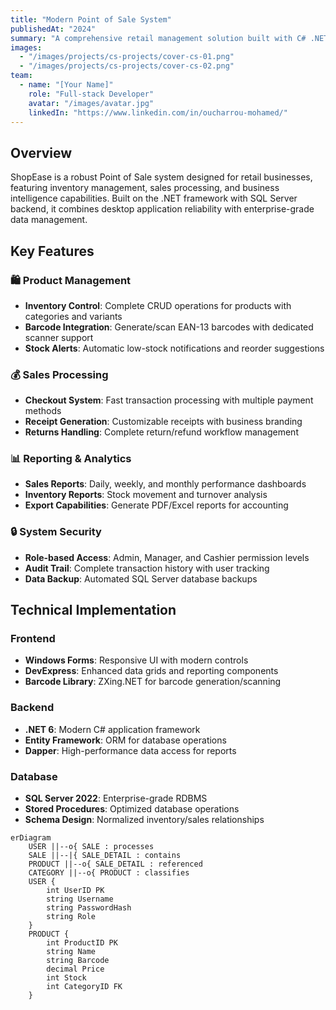 ```yaml
---
title: "Modern Point of Sale System"
publishedAt: "2024"
summary: "A comprehensive retail management solution built with C# .NET and SQL Server for inventory control, sales processing, and business analytics."
images:
  - "/images/projects/cs-projects/cover-cs-01.png"
  - "/images/projects/cs-projects/cover-cs-02.png"
team:
  - name: "[Your Name]"
    role: "Full-stack Developer"
    avatar: "/images/avatar.jpg"
    linkedIn: "https://www.linkedin.com/in/oucharrou-mohamed/"
---
```


## Overview

ShopEase is a robust Point of Sale system designed for retail businesses, featuring inventory management, sales processing, and business intelligence capabilities. Built on the .NET framework with SQL Server backend, it combines desktop application reliability with enterprise-grade data management.

## Key Features

### 🛍️ Product Management
- **Inventory Control**: Complete CRUD operations for products with categories and variants
- **Barcode Integration**: Generate/scan EAN-13 barcodes with dedicated scanner support
- **Stock Alerts**: Automatic low-stock notifications and reorder suggestions

### 💰 Sales Processing
- **Checkout System**: Fast transaction processing with multiple payment methods
- **Receipt Generation**: Customizable receipts with business branding
- **Returns Handling**: Complete return/refund workflow management

### 📊 Reporting & Analytics
- **Sales Reports**: Daily, weekly, and monthly performance dashboards
- **Inventory Reports**: Stock movement and turnover analysis
- **Export Capabilities**: Generate PDF/Excel reports for accounting

### 🔒 System Security
- **Role-based Access**: Admin, Manager, and Cashier permission levels
- **Audit Trail**: Complete transaction history with user tracking
- **Data Backup**: Automated SQL Server database backups

## Technical Implementation

### Frontend
- **Windows Forms**: Responsive UI with modern controls
- **DevExpress**: Enhanced data grids and reporting components
- **Barcode Library**: ZXing.NET for barcode generation/scanning

### Backend
- **.NET 6**: Modern C# application framework
- **Entity Framework**: ORM for database operations
- **Dapper**: High-performance data access for reports

### Database
- **SQL Server 2022**: Enterprise-grade RDBMS
- **Stored Procedures**: Optimized database operations
- **Schema Design**: Normalized inventory/sales relationships

```mermaid
erDiagram
    USER ||--o{ SALE : processes
    SALE ||--|{ SALE_DETAIL : contains
    PRODUCT ||--o{ SALE_DETAIL : referenced
    CATEGORY ||--o{ PRODUCT : classifies
    USER {
        int UserID PK
        string Username
        string PasswordHash
        string Role
    }
    PRODUCT {
        int ProductID PK
        string Name
        string Barcode
        decimal Price
        int Stock
        int CategoryID FK
    }